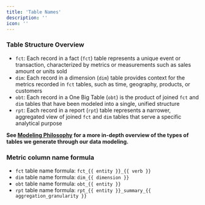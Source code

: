 ```yaml
---
title: 'Table Names'
description: ''
icon: ''
---
```


### Table Structure Overview
- `fct`: Each record in a fact (`fct`) table represents a unique event or transaction, characterized by metrics or measurements 
such as sales amount or units sold
- `dim`: Each record in a dimension (`dim`) table provides context for the metrics recorded in `fct` tables, such as time, geography, 
products, or customers
- `obt`: Each record in a One Big Table (`obt`) is the product of joined `fct` and `dim` tables that have been modeled into a single, unified structure
- `rpt`: Each record in a report (`rpt`) table represents a narrower, aggregated view of joined `fct` and `dim` tables that serve a specific analytical purpose


__See [Modeling Philosophy](/data-transformations/philosophy) for a more in-depth overview of the types of 
tables we generate through our data modeling.__

### Metric column name formula
- `fct` table name formula: `fct_{{ entity }}_{{ verb }}`
- `dim` table name formula: `dim_{{ dimension }}`
- `obt` table name formula: `obt_{{ entity }}`
- `rpt` table name formula: `rpt_{{ entity }}_summary_{{ aggregation_granularity }}`